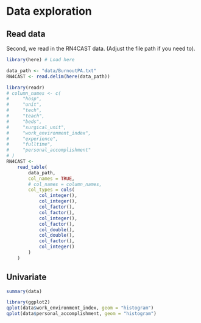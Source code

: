# Data exploration

## Read data

Second, we read in the RN4CAST data. (Adjust the file path if you need to).

```r
library(here) # Load here
```

```r
data_path <- "data/BurnoutPA.txt"
RN4CAST <- read.delim(here(data_path))
```

```r
library(readr)
# column_names <- c(
#     "hosp",
#     "unit",
#     "tech",
#     "teach",
#     "beds",
#     "surgical_unit",
#     "work_environment_index",
#     "experience",
#     "fulltime",
#     "personal_accomplishment"
# )
RN4CAST <-
    read_table(
        data_path,
        col_names = TRUE,
        # col_names = column_names,
        col_types = cols(
            col_integer(),
            col_integer(),
            col_factor(),
            col_factor(),
            col_integer(),
            col_factor(),
            col_double(),
            col_double(),
            col_factor(),
            col_integer()
        )
    )
```

## Univariate

```r
summary(data)
```

```r
library(ggplot2)
qplot(data$work_environment_index, geom = "histogram")
qplot(data$personal_accomplishment, geom = "histogram")
```